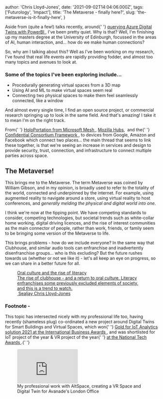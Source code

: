 
  author: 'Chris Lloyd-Jones',
  date: '2021-09-02T14:04:06.000Z',
  tags: ['Futurology', 'Impact'],
  title: 'The Metaverse - finally here?',
  slug: 'the-metaverse-is-it-finally-here',
}


<p>
  Aside from (quite a few!) talks recently, around{' '}
  <a href="https://sealjay.com/querying-azure-digital-twins-with-powerbi/">
    querying Azure Digital Twins with PowerBI
  </a>
  , I've been pretty quiet. Why is that? Well, I'm finishing up my masters
  degree at the University of Edinburgh, focussed in the areas of AI, human
  interaction, and... how do we make human connections?
</p>
<p>
  So, why am I talking about this? Well as I've been working on my research,
  I've found that real life events are rapidly providing fodder, and almost too
  many topics and avenues to look at.
</p>
<h3 id="some-of-the-topics-ive-been-exploring-include">
  Some of the topics I've been exploring include...
</h3>
<ul>
  <li>Procedurally generating virtual spaces from a 3D map</li>
  <li>Using AI and ML to make virtual spaces seem real</li>
  <li>
    Connecting two physical spaces to make them feel seamlessly connected, like
    a window
  </li>
</ul>
<p>
  And almost every single time, I find an open source project, or commercial
  research springing up to look in the same field. And that's amazing! I take it
  to mean I'm on the right track.
</p>
<p>
  From{' '}
  <a href="https://docs.microsoft.com/en-us/mesh/overview?WT.mc_id=AI-MVP-5004204">
    HoloPortation from Microsoft Mesh
  </a>
  , <a href="https://hubs.mozilla.com/">Mozilla Hubs</a>,  and the{' '}
  <a href="https://www.microsoft.com/en-us/research/project/confidential-consortium-framework/">
    Confidential Consortium Framework
  </a>
  , to devices from Google, Amazon and Facebook which connect two places... the
  main thread that seems to link these together, is that we're seeing an
  increase in services and design to provide security, trust, connection, and
  infrastructure to connect multiple parties across space.
</p>
<h2 id="the-metaverse">The Metaverse!</h2>
<p>
  This brings me to the Metaverse. The term Metaverse was coined by William
  Gibson, and in my opinion, is broadly used to refer to the totality of the
  world, connected and underpinned by the internet. For example, using augmented
  reality to navigate around a store, using virtual reality to host conferences,
  and <em>generally melding the physical and digital world into one</em>.
</p>
<p>
  I think we're now at the tipping point. We have competing standards to
  consider, competing technologies, but societal trends such as white-collar
  home working, digital driving licences, and the rise of interest communities
  as the main connector of people, rather than work, friends, or family seem to
  be bringing some version of the Metaverse to life.
</p>
<p>
  This brings problems - how do we include everyone? In the same way that
  Clubhouse, and similar audio tools can enfranchise and inadvertently
  disenfranchise groups... who is this excluding? But the future rushes towards
  us (whether or not we like it) - let's all keep an eye on progress, so we can
  share in a better future for all.
</p>
<figure class="kg-card kg-bookmark-card">
  <a
    class="kg-bookmark-container"
    href="https://sealjay.com/oral-culture-and-the-rise-of-literacy/"
  >
    <div class="kg-bookmark-content">
      <div class="kg-bookmark-title">Oral culture and the rise of literacy</div>
      <div class="kg-bookmark-description">
        The rise of clubhouse - and a return to oral culture. Literacy
        enfranchises some previously excluded elements of society, and this is a
        trend to watch.
      </div>
      <div class="kg-bookmark-metadata">
        <img
          class="kg-bookmark-icon"
          src="https://sealjay.com/favicon.png"
          alt=""
        />
        <span class="kg-bookmark-author">Sealjay</span>
        <span class="kg-bookmark-publisher">Chris Lloyd-Jones</span>
      </div>
    </div>
    <div class="kg-bookmark-thumbnail">
      <img
        src="https://static.ghost.org/v3.0.0/images/publication-cover.png"
        alt=""
      />
    </div>
  </a>
</figure>
<h3 id="footnote">Footnote - </h3>
<p>
  This topic has intersected nicely with my professional life too, having
  recently (shameless plug) co-ordinated a new project around Digital Twins for
  Smart Buildings and Virtual Spaces, which won{' '}
  <a href="https://stevieawards.com/iba/new-product-awards-category-winners-0">
    Gold for IoT Analytics solution 2021 at the International Business Awards
  </a>
  , and was shortlisted for IoT project of the year &amp; VR project of the year{' '}
  <a href="https://nationaltechnologyawards.co.uk/shortlist21.php">
    at the National Tech Awards
  </a>
  .{' '}
</p>
<figure class="kg-card kg-embed-card kg-card-hascaption">
  <iframe
    width="200"
    height="113"
    src="https://www.youtube.com/embed/ilYaBASU5XQ?feature=oembed"
    frameborder="0"
    allow="accelerometer; autoplay; clipboard-write; encrypted-media; gyroscope; picture-in-picture"
    allowfullscreen
  ></iframe>
  <figcaption>
    My professional work with AltSpace, creating a VR Space and Digital Twin for
    Avanade's London Office
  </figcaption>
</figure>
